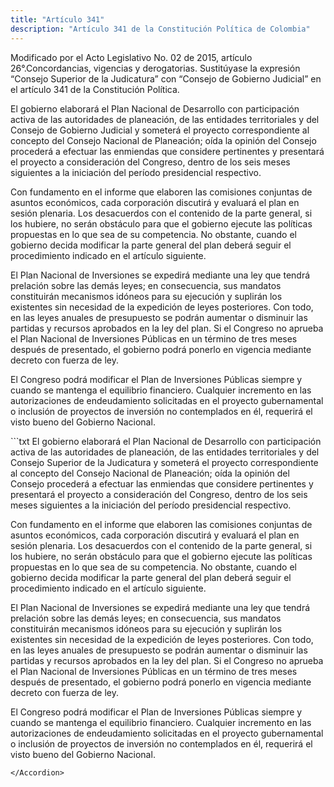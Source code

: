 ```yaml
---
title: "Artículo 341"
description: "Artículo 341 de la Constitución Política de Colombia"
---
```


<Warning>Modificado por el Acto Legislativo No. 02 de 2015, artículo 26°.Concordancias, vigencias y derogatorias. Sustitúyase la expresión “Consejo Superior de la Judicatura” con “Consejo de Gobierno Judicial” en el artículo 341 de la Constitución Política.</Warning>

El gobierno elaborará el Plan Nacional de Desarrollo con participación activa de las autoridades de planeación, de las entidades territoriales y del Consejo de Gobierno Judicial y someterá el proyecto correspondiente al concepto del Consejo Nacional de Planeación; oída la opinión del Consejo procederá a efectuar las enmiendas que considere pertinentes y presentará el proyecto a consideración del Congreso, dentro de los seis meses siguientes a la iniciación del período presidencial respectivo.

Con fundamento en el informe que elaboren las comisiones conjuntas de asuntos económicos, cada corporación discutirá y evaluará el plan en sesión plenaria. Los desacuerdos con el contenido de la parte general, si los hubiere, no serán obstáculo para que el gobierno ejecute las políticas propuestas en lo que sea de su competencia. No obstante, cuando el gobierno decida modificar la parte general del plan deberá seguir el procedimiento indicado en el artículo siguiente.

El Plan Nacional de Inversiones se expedirá mediante una ley que tendrá prelación sobre las demás leyes; en consecuencia, sus mandatos constituirán mecanismos idóneos para su ejecución y suplirán los existentes sin necesidad de la expedición de leyes posteriores. Con todo, en las leyes anuales de presupuesto se podrán aumentar o disminuir las partidas y recursos aprobados en la ley del plan. Si el Congreso no aprueba el Plan Nacional de Inversiones Públicas en un término de tres meses después de presentado, el gobierno podrá ponerlo en vigencia mediante decreto con fuerza de ley.

El Congreso podrá modificar el Plan de Inversiones Públicas siempre y cuando se mantenga el equilibrio financiero. Cualquier incremento en las autorizaciones de endeudamiento solicitadas en el proyecto gubernamental o inclusión de proyectos de inversión no contemplados en él, requerirá el visto bueno del Gobierno Nacional.


<Accordion title="Artículo original antes de la modificación:">
```txt
El gobierno elaborará el Plan Nacional de Desarrollo con participación activa de las autoridades de planeación, de las entidades territoriales y del Consejo Superior de la Judicatura y someterá el proyecto correspondiente al concepto del Consejo Nacional de Planeación; oída la opinión del Consejo procederá a efectuar las enmiendas que considere pertinentes y presentará el proyecto a consideración del Congreso, dentro de los seis meses siguientes a la iniciación del período presidencial respectivo.

Con fundamento en el informe que elaboren las comisiones conjuntas de asuntos económicos, cada corporación discutirá y evaluará el plan en sesión plenaria. Los desacuerdos con el contenido de la parte general, si los hubiere, no serán obstáculo para que el gobierno ejecute las políticas propuestas en lo que sea de su competencia. No obstante, cuando el gobierno decida modificar la parte general del plan deberá seguir el procedimiento indicado en el artículo siguiente.

El Plan Nacional de Inversiones se expedirá mediante una ley que tendrá prelación sobre las demás leyes; en consecuencia, sus mandatos constituirán mecanismos idóneos para su ejecución y suplirán los existentes sin necesidad de la expedición de leyes posteriores. Con todo, en las leyes anuales de presupuesto se podrán aumentar o disminuir las partidas y recursos aprobados en la ley del plan. Si el Congreso no aprueba el Plan Nacional de Inversiones Públicas en un término de tres meses después de presentado, el gobierno podrá ponerlo en vigencia mediante decreto con fuerza de ley.

El Congreso podrá modificar el Plan de Inversiones Públicas siempre y cuando se mantenga el equilibrio financiero. Cualquier incremento en las autorizaciones de endeudamiento solicitadas en el proyecto gubernamental o inclusión de proyectos de inversión no contemplados en él, requerirá el visto bueno del Gobierno Nacional.
```
</Accordion>
